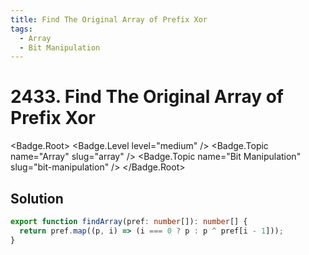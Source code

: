 ```yaml
---
title: Find The Original Array of Prefix Xor
tags:
  - Array
  - Bit Manipulation
---
```


# 2433. Find The Original Array of Prefix Xor

<Badge.Root>
  <Badge.Level level="medium" />
  <Badge.Topic name="Array" slug="array" />
  <Badge.Topic name="Bit Manipulation" slug="bit-manipulation" />
</Badge.Root>

## Solution

```typescript filename="solution.ts" copy
export function findArray(pref: number[]): number[] {
  return pref.map((p, i) => (i === 0 ? p : p ^ pref[i - 1]));
}
```

<ProblemLink
  codingSite="leetcode"
  href="https://leetcode.com/problems/find-the-original-array-of-prefix-xor"
  title="Find The Original Array of Prefix Xor"
/>
